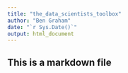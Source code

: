 ```yaml
---
title: "the_data_scientists_toolbox"
author: "Ben Graham"
date: "`r Sys.Date()`"
output: html_document
---
```


## This is a markdown file